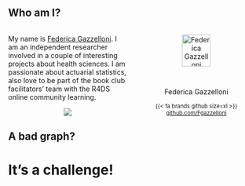 ## Who am I?

::: columns



::: {.column width="50%"}
My name is [Federica Gazzelloni](https://federicagazzelloni.netlify.app/). I am an independent researcher involved in a couple of interesting projects about health sciences. I am passionate about actuarial statistics, also love to be part of the book club facilitators' team with the R4DS online community learning. 


<center>
![](gif/plates.gif)
</center>

:::

::: {.column width="50%"}
<center>

![Federica Gazzelloni](https://fgazzelloni.quarto.pub/blog/images/profile.png){width="60%"}



::: {style="font-size: 0.8em"}
{{< fa brands github size=xl >}} [github.com/Fgazzelloni](https://github.com/Fgazzelloni)

:::
</center>
:::
:::



## A bad graph? {background-image="https://media.giphy.com/media/v1.Y2lkPTc5MGI3NjExcHpsMGlobnV4YWFjNGk2YTlwamZmYXRjdWtqM2traHBzaWFpaThtciZlcD12MV9pbnRlcm5hbF9naWZfYnlfaWQmY3Q9Zw/pUwefPNaAj3MI/giphy.gif"}


# It's a challenge! {background-image="https://media.giphy.com/media/v1.Y2lkPTc5MGI3NjExc3RxYzRkMXdvaDUxcXkxeWhraXdnenU2cW42MDNmZWlycDJtOHdrNiZlcD12MV9pbnRlcm5hbF9naWZfYnlfaWQmY3Q9Zw/YU0j0j92jLdU4/giphy.gif"}